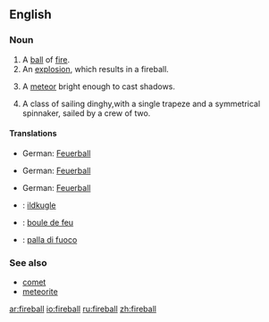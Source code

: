 ==English==

===Noun===
{{en-noun}}

# A [[ball]] of [[fire]].
# An [[explosion]], which results in a fireball.
# {{astronomy}} A [[meteor]] bright enough to cast shadows.
# A class of sailing dinghy,with a single trapeze and a symmetrical spinnaker, sailed by a crew of two.

====Translations====
{{trans-top|A ball of fire}}
*German: [[Feuerball]] {{m}}
{{trans-mid}}
{{trans-bottom}}

{{trans-top|An explosion, which results in a fireball}}
*German: [[Feuerball]] {{m}}
{{trans-mid}}
{{trans-bottom}}

{{trans-top|A meteor bright enough to cast shadows}}
*German: [[Feuerball]] {{m}}
{{trans-mid}}
{{trans-bottom}}

{{trans-top|A class of sailing dinghy}}
{{trans-mid}}
{{trans-bottom}}

{{checktrans-top}}
*{{ttbc|Danish}}: [[ildkugle]]
*{{ttbc|French}}: [[boule de feu]] {{f}}
*{{ttbc|Italian}}: [[palla di fuoco]] {{f}}
{{checktrans-bottom}}

===See also===
*[[comet]]
*[[meteorite]]

[[ar:fireball]]
[[io:fireball]]
[[ru:fireball]]
[[zh:fireball]]